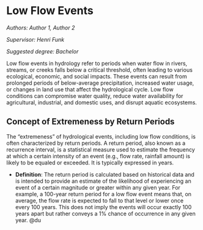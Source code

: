 # Low Flow Events {#lfe}

*Authors: Author 1, Author 2*

*Supervisor: Henri Funk*

*Suggested degree: Bachelor*

Low flow events in hydrology refer to periods when water flow in rivers, streams, or creeks falls below a critical threshold, often leading to various ecological, economic, and social impacts. These events can result from prolonged periods of below-average precipitation, increased water usage, or changes in land use that affect the hydrological cycle. Low flow conditions can compromise water quality, reduce water availability for agricultural, industrial, and domestic uses, and disrupt aquatic ecosystems.

## Concept of Extremeness by Return Periods

The "extremeness" of hydrological events, including low flow conditions, is often characterized by return periods. A return period, also known as a recurrence interval, is a statistical measure used to estimate the frequency at which a certain intensity of an event (e.g., flow rate, rainfall amount) is likely to be equaled or exceeded. It is typically expressed in years.

- **Definition**: The return period is calculated based on historical data and is intended to provide an estimate of the likelihood of experiencing an event of a certain magnitude or greater within any given year. For example, a 100-year return period for a low flow event means that, on average, the flow rate is expected to fall to that level or lower once every 100 years. This does not imply the events will occur exactly 100 years apart but rather conveys a 1% chance of occurrence in any given year.
@du